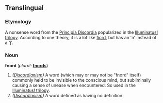 ==Translingual==
{{wikipedia}}
===Etymology===
A nonsense word from the [[w:Principia Discordia|Principia Discordia]] popularized in the [[w:Illuminatus trilogy|Illuminatus! trilogy]]. According to one theory, it is a lot like [[fjord]], but has an 'n' instead of a 'j'.

===Noun===
'''fnord''' (''plural:'' '''[[fnords]]''')
# ''([[w:Discordianism|Discordianism]])'' A word (which may or may not be "fnord" itself) commonly held to be invisible to the conscious mind, but subliminally causing a sense of unease when encountered. So used in the [[w:Illuminatus trilogy|Illuminatus! trilogy]].
# ''([[w:Discordianism|Discordianism]])'' A word defined as having no definition.